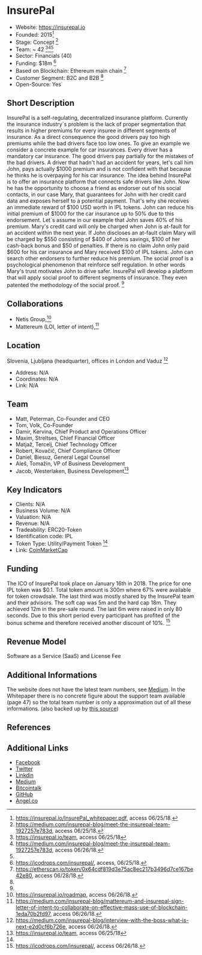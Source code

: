 = InsurePal =

* Website: https://insurepal.io
* Founded: 2015<ref name="Whitepaper">https://insurepal.io/InsurePal_whitepaper.pdf, access 06/25/18.</ref>
* Stage: Concept <ref> https://medium.com/insurepal-blog/meet-the-insurepal-team-1927257e783d, access 06/25/18.</ref>							
* Team: ~ 42 <ref> https://insurepal.io/team, access 06/25/18</ref><ref>https://medium.com/insurepal-blog/meet-the-insurepal-team-1927257e783d, access 06/26/18.</ref><ref name="Whitepaper"/>
* Sector: Financials (40)
* Funding: $18m  <ref>https://icodrops.com/insurepal/, access, 06/25/18.</ref>
* Based on Blockchain: Ethereum main chain <ref>https://etherscan.io/token/0x64cdf819d3e75ac8ec217b3496d7ce167be42e80, access 06/28/18.</ref>
* Customer Segment: B2C and B2B <ref name="Whitepaper"/>
* Open-Source: Yes


==Short Description==
InsurePal is a self-regulating, decentralized insurance platform. Currently the insurance industry`s problem is the lack of proper segmentation that results in higher premiums for every insuree in different segments of insurance. As a direct consequence the good drivers pay too high premiums while the bad drivers face too low ones. To give an example we consider a concrete example for car insurances. Every driver has a mandatory car insurance. The good drivers pay partially for the mistakes of the bad drivers. A driver that hadn't had an accident for years, let's call him John, pays actually $1000 premium and is not confident with that because he thinks he is overpaying for his car insurance. The idea behind InsurePal is to offer an insurance platform that connects safe drivers like John. Now he has the opportunity to choose a friend as endorser out of his social contacts, in our case Mary, that guarantees for John with her credit card data and exposes herself to a potential payment. That's why she receives an immediate reward of $100 USD worth in IPL tokens. John can reduce his initial premium of $1000 for the car insurance up to 50% due to this endorsement. Let`s assume in our example that John saves 40% of his premium. Mary's credit card will only be charged when John is at-fault for an accident within the next year. If John discloses an at-fault claim Mary will be charged by $550 consisting of $400 of Johns savings, $100 of her cash-back bonus and $50 of penalties. If there is no claim John only paid $600 for his car insurance and Mary received $100 of IPL tokens. John can search other endorsers to further reduce his premium. The social proof is a psychological phenomenon that reinforce self regulation. In other words Mary's trust motivates John to drive safer. InsurePal will develop a platform that will apply social proof to different segments of insurance. They even patented the methodology of the social proof. <ref name="Whitepaper"/>


==Collaborations==
* Netis Group,<ref>https://insurepal.io/roadmap, access 06/26/18.</ref> 
* Mattereum (LOI, letter of intent),<ref>https://medium.com/insurepal-blog/mattereum-and-insurepal-sign-letter-of-intent-to-collaborate-on-effective-mass-use-of-blockchain-1eda70b2fd97, access 06/26/18.</ref>

==Location==

Slovenia, Ljubljana (headquarter), offices in London and Vaduz <ref>https://medium.com/insurepal-blog/interview-with-the-boss-what-is-next-e2d0cf6b726e, access 06/26/18.</ref>

* Address: N/A
* Coordinates: N/A
* Link: N/A


==Team==
* Matt, Peterman, Co-Founder and CEO
* Tom, Volk, Co-Founder 
* Damir, Kervina, Chief Product and Operations Officer
* Maxim, Streltses, Chief Financial Officer
* Matjaž, Tercelj, Chief Technology Officer
* Robert, Kovačič, Chief Compliance Officer
* Daniel, Biesuz, General Legal Counsel 
* Aleš, Tomažin, VP of Business Development
* Jacob, Westerlaken, Business Development<ref> https://insurepal.io/team, access 06/25/18</ref>

==Key Indicators==

* Clients: N/A
* Business Volume: N/A
* Valuation: N/A
* Revenue: N/A
* Tradeability: ERC20-Token
* Identification code: IPL
* Token Type: Utility/Payment Token <ref name="Whitepaper"/>
* Link: [https://coinmarketcap.com/de/currencies/insurepal/ CoinMarketCap]


==Funding==
The ICO of InsurePal took place on January 16th in 2018. The price for one IPL token was $0.1. Total token amount is 300m where 67% were available for token crowdsale. The last third was mostly shared by the InsurePal team and their advisors. The soft cap was 5m and the hard cap 18m. They achieved 12m in the pre-sale round. The last 6m were raised in only 80 seconds. Due to this short period every participant has profited of the bonus scheme and therefore received another discount of 10%. <ref>https://icodrops.com/insurepal/, access 06/26/18.</ref>


==Revenue Model==
Software as a Service (SaaS) and License Fee

==Additional Informations==
The website does not have the latest team numbers, see [https://medium.com/insurepal-blog/meet-the-insurepal-team-1927257e783d Medium]. In the Whitepaper there is no concrete figure about the support team available (page 47) so the total team number is only a approximation out of all these informations. (also backed up by  [https://icodrops.com/insurepal/ this source])

==References==

<references/>

==Additional Links==

* [https://www.facebook.com/InsurePal/ Facebook]
* [https://twitter.com/InsurePal_io Twitter]
* [https://www.linkedin.com/company/insurepal/ Linkdin]
* [https://https://medium.com/insurepal-blog Medium]
* [https://bitcointalk.org/index.php?topic=2495721.0 Bitcointalk]
* [https://github.com/InsurePal GitHub]
* [https://angel.co/Insurepal Angel.co]
